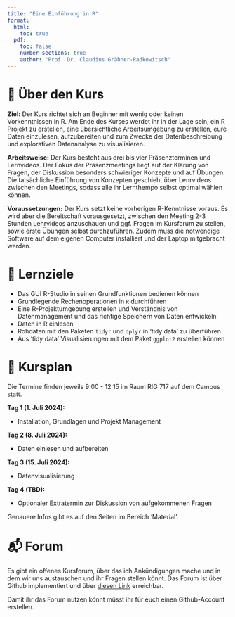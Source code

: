 ```yaml
---
title: "Eine Einführung in R"
format: 
  html:
    toc: true
  pdf: 
    toc: false
    number-sections: true
    author: "Prof. Dr. Claudius Gräbner-Radkowitsch"
---
```


# 📑 Über den Kurs

**Ziel:** Der Kurs richtet sich an Beginner mit wenig oder keinen Vorkenntnissen in R. Am Ende des Kurses werdet ihr in der Lage sein, ein R Projekt zu erstellen, eine übersichtliche Arbeitsumgebung zu erstellen, eure Daten einzulesen, aufzubereiten und zum Zwecke der Datenbeschreibung und explorativen Datenanalyse zu visualisieren.

**Arbeitsweise:** Der Kurs besteht aus drei bis vier Präsenzterminen und Lernvideos. Der Fokus der Präsenzmeetings liegt auf der Klärung von Fragen, der Diskussion besonders schwieriger Konzepte und auf Übungen. Die tatsächliche Einführung von Konzepten geschieht über Lenrvideos zwischen den Meetings, sodass alle ihr Lernthempo selbst optimal wählen können.

**Voraussetzungen:** Der Kurs setzt keine vorherigen R-Kenntnisse voraus. Es wird aber die Bereitschaft vorausgesetzt, zwischen den Meeting 2-3 Stunden Lehrvideos anzuschauen und ggf. Fragen im Kursforum zu stellen, sowie erste Übungen selbst durchzuführen. Zudem muss die notwendige Software auf dem eigenen Computer installiert und der Laptop mitgebracht werden.

# 🎯 Lernziele

-   Das GUI R-Studio in seinen Grundfunktionen bedienen können
-   Grundlegende Rechenoperationen in `R` durchführen
-   Eine R-Projektumgebung erstellen und Verständnis von Datenmanagement und das richtige Speichern von Daten entwickeln
-   Daten in R einlesen
-   Rohdaten mit den Paketen `tidyr` und `dplyr` in 'tidy data' zu überführen
-   Aus 'tidy data' Visualisierungen mit dem Paket `ggplot2` erstellen können

# 📆 Kursplan

Die Termine finden jeweils 9:00 - 12:15 im Raum RIG 717 auf dem Campus statt.

**Tag 1 (1. Juli 2024):**

-   Installation, Grundlagen und Projekt Management

**Tag 2 (8. Juli 2024):**

-   Daten einlesen und aufbereiten

**Tag 3 (15. Juli 2024):**

-   Datenvisualisierung

**Tag 4 (TBD):**

-   Optionaler Extratermin zur Diskussion von aufgekommenen Fragen

Genauere Infos gibt es auf den Seiten im Bereich 'Material'.

# 📬 Forum

Es gibt ein offenes Kursforum, über das ich Ankündigungen mache und in dem wir uns austauschen und ihr Fragen stellen könnt. Das Forum ist über Github implementiert und über [diesen Link](https://github.com/graebnerc/EinfuehrungR24/discussions) erreichbar.

Damit ihr das Forum nutzen könnt müsst ihr für euch einen Github-Account erstellen.
